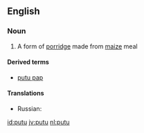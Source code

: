 ==English==

===Noun===
{{en-noun|-}}

# {{context|South Africa|lang=en}} A form of [[porridge]] made from [[maize]] meal

====Derived terms====
* [[putu pap]]

====Translations====
{{trans-top|putu}}
* Russian: {{t+|ru|мамалыга|f|tr=mamalyga|sc=Cyrl}}
{{trans-mid}}
{{trans-bottom}}

[[id:putu]]
[[jv:putu]]
[[nl:putu]]